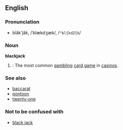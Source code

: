==English==

===Pronunciation===
*blăk'jăk, /ˈblækdʒæk/, /<tt>"bl{kdZ{k</tt>/

===Noun===
'''blackjack'''
{{wikipedia}}
#{{cattag|card games}}: The most common [[gambling]] [[card game]] in [[casino]]s.

===See also===
*[[baccarat]]
*[[pontoon]]
*[[twenty-one]]
===Not to be confused with===
*[[black jack]]